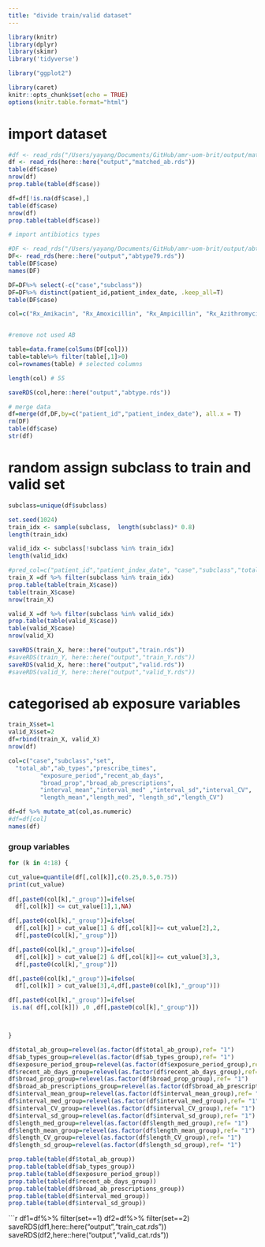 ```yaml
---
title: "divide train/valid dataset"
---
```


```r
library(knitr)
library(dplyr)
library(skimr)
library('tidyverse')

library("ggplot2")

library(caret)
knitr::opts_chunk$set(echo = TRUE)
options(knitr.table.format="html")

```



# import dataset
```r
#df <- read_rds("/Users/yayang/Documents/GitHub/amr-uom-brit/output/matched_ab.rds")
df <- read_rds(here::here("output","matched_ab.rds"))
table(df$case)
nrow(df)
prop.table(table(df$case))

df=df[!is.na(df$case),]
table(df$case)
nrow(df)
prop.table(table(df$case))

```


```r
# import antibiotics types

#DF <- read_rds("/Users/yayang/Documents/GitHub/amr-uom-brit/output/abtype79.rds")
DF<- read_rds(here::here("output","abtype79.rds"))
table(DF$case)
names(DF)

DF=DF%>% select(-c("case","subclass"))
DF=DF%>% distinct(patient_id,patient_index_date, .keep_all=T)
table(DF$case)

col=c("Rx_Amikacin", "Rx_Amoxicillin", "Rx_Ampicillin", "Rx_Azithromycin", "Rx_Aztreonam", "Rx_Benzylpenicillin", "Rx_Cefaclor", "Rx_Cefadroxil", "Rx_Cefalexin", "Rx_Cefamandole", "Rx_Cefazolin", "Rx_Cefepime", "Rx_Cefixime", "Rx_Cefotaxime", "Rx_Cefoxitin", "Rx_Cefpirome", "Rx_Cefpodoxime", "Rx_Cefprozil", "Rx_Cefradine", "Rx_Ceftazidime", "Rx_Ceftriaxone", "Rx_Cefuroxime", "Rx_Chloramphenicol", "Rx_Cilastatin", "Rx_Ciprofloxacin", "Rx_Clarithromycin", "Rx_Clindamycin", "Rx_Co_amoxiclav", "Rx_Co_fluampicil", "Rx_Colistimethate", "Rx_Dalbavancin", "Rx_Dalfopristin", "Rx_Daptomycin", "Rx_Demeclocycline", "Rx_Doripenem", "Rx_Doxycycline", "Rx_Ertapenem", "Rx_Erythromycin", "Rx_Fidaxomicin", "Rx_Flucloxacillin", "Rx_Fosfomycin", "Rx_Fusidate", "Rx_Gentamicin", "Rx_Levofloxacin", "Rx_Linezolid", "Rx_Lymecycline", "Rx_Meropenem", "Rx_Methenamine", "Rx_Metronidazole", "Rx_Minocycline", "Rx_Moxifloxacin", "Rx_Nalidixic_acid", "Rx_Neomycin", "Rx_Netilmicin", "Rx_Nitazoxanid", "Rx_Nitrofurantoin", "Rx_Norfloxacin", "Rx_Ofloxacin", "Rx_Oxytetracycline", "Rx_Phenoxymethylpenicillin", "Rx_Piperacillin", "Rx_Pivmecillinam", "Rx_Pristinamycin", "Rx_Rifaximin", "Rx_Sulfadiazine", "Rx_Sulfamethoxazole", "Rx_Sulfapyridine", "Rx_Taurolidin", "Rx_Tedizolid", "Rx_Teicoplanin", "Rx_Telithromycin", "Rx_Temocillin", "Rx_Tetracycline", "Rx_Ticarcillin", "Rx_Tigecycline", "Rx_Tinidazole", "Rx_Tobramycin", "Rx_Trimethoprim", "Rx_Vancomycin")


#remove not used AB 

table=data.frame(colSums(DF[col]))
table=table%>% filter(table[,1]>0)
col=rownames(table) # selected columns

length(col) # 55

saveRDS(col,here::here("output","abtype.rds"))

# merge data
df=merge(df,DF,by=c("patient_id","patient_index_date"), all.x = T)
rm(DF)
table(df$case)
str(df)
```



# random assign subclass to train and valid set
```r

subclass=unique(df$subclass)

set.seed(1024)
train_idx <- sample(subclass,  length(subclass)* 0.8)
length(train_idx)

valid_idx <- subclass[!subclass %in% train_idx]
length(valid_idx)

#pred_col=c("patient_id","patient_index_date", "case","subclass","total_ab", "ab_prescriptions","ab_types","prescribe_times","exposure_period","recent_ab_days", "broad_prop" ,"broad_ab_prescriptions","interval_mean","interval_sd","interval_CV","length_mean", "length_sd", "length_CV","prescribe_time_0","prescribe_time_1","prescribe_time_2","prescribe_time_3",col,"AB_1_type","AB_6wk_type" ,"interval_med" ,"length_med" ,"ab_6w_binary" , "AB_6wk")
train_X =df %>% filter(subclass %in% train_idx)
prop.table(table(train_X$case))
table(train_X$case)
nrow(train_X)

valid_X =df %>% filter(subclass %in% valid_idx)
prop.table(table(valid_X$case))
table(valid_X$case)
nrow(valid_X)

```


```r
saveRDS(train_X, here::here("output","train.rds"))
#saveRDS(train_Y, here::here("output","train_Y.rds"))
saveRDS(valid_X, here::here("output","valid.rds"))
#saveRDS(valid_Y, here::here("output","valid_Y.rds"))

```


# categorised ab exposure variables
```r
train_X$set=1
valid_X$set=2
df=rbind(train_X, valid_X)
nrow(df)

col=c("case","subclass","set",
  "total_ab","ab_types","prescribe_times",
         "exposure_period","recent_ab_days", 
         "broad_prop","broad_ab_prescriptions",
         "interval_mean","interval_med" ,"interval_sd","interval_CV",
         "length_mean","length_med", "length_sd","length_CV")

df=df %>% mutate_at(col,as.numeric)
#df=df[col]
names(df)
```


### group variables
```r
for (k in 4:18) {

cut_value=quantile(df[,col[k]],c(0.25,0.5,0.75))
print(cut_value)
  
df[,paste0(col[k],"_group")]=ifelse(
  df[,col[k]] <= cut_value[1],1,NA)  

df[,paste0(col[k],"_group")]=ifelse(
  df[,col[k]] > cut_value[1] & df[,col[k]]<= cut_value[2],2, 
  df[,paste0(col[k],"_group")])  

df[,paste0(col[k],"_group")]=ifelse(
  df[,col[k]] > cut_value[2] & df[,col[k]]<= cut_value[3],3, 
  df[,paste0(col[k],"_group")])  

df[,paste0(col[k],"_group")]=ifelse(
  df[,col[k]] > cut_value[3],4,df[,paste0(col[k],"_group")])  

df[,paste0(col[k],"_group")]=ifelse(
 is.na( df[,col[k]]) ,0 ,df[,paste0(col[k],"_group")])  



}
```


```r
df$total_ab_group=relevel(as.factor(df$total_ab_group),ref= "1")
df$ab_types_group=relevel(as.factor(df$ab_types_group),ref= "1")
df$exposure_period_group=relevel(as.factor(df$exposure_period_group),ref= "1")
df$recent_ab_days_group=relevel(as.factor(df$recent_ab_days_group),ref= "1")
df$broad_prop_group=relevel(as.factor(df$broad_prop_group),ref= "1")
df$broad_ab_prescriptions_group=relevel(as.factor(df$broad_ab_prescriptions_group),ref= "1")
df$interval_mean_group=relevel(as.factor(df$interval_mean_group),ref= "1")
df$interval_med_group=relevel(as.factor(df$interval_med_group),ref= "1")
df$interval_CV_group=relevel(as.factor(df$interval_CV_group),ref= "1")
df$interval_sd_group=relevel(as.factor(df$interval_sd_group),ref= "1")
df$length_med_group=relevel(as.factor(df$length_med_group),ref= "1")
df$length_mean_group=relevel(as.factor(df$length_mean_group),ref= "1")
df$length_CV_group=relevel(as.factor(df$length_CV_group),ref= "1")
df$length_sd_group=relevel(as.factor(df$length_sd_group),ref= "1")
```


```r
prop.table(table(df$total_ab_group))
prop.table(table(df$ab_types_group))
prop.table(table(df$exposure_period_group))
prop.table(table(df$recent_ab_days_group))
prop.table(table(df$broad_ab_prescriptions_group))
prop.table(table(df$interval_med_group))
prop.table(table(df$interval_sd_group))

```

```r

df1=df%>% filter(set==1)
df2=df%>% filter(set==2)
saveRDS(df1,here::here("output","train_cat.rds"))
saveRDS(df2,here::here("output","valid_cat.rds"))